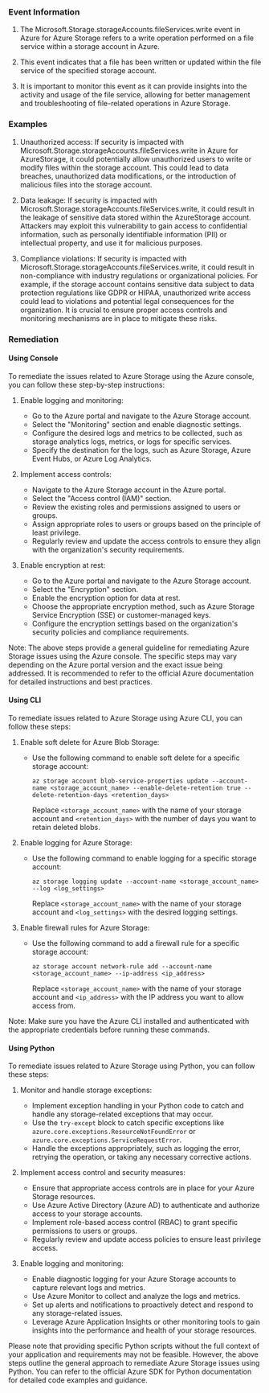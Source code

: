 
### Event Information

1. The Microsoft.Storage.storageAccounts.fileServices.write event in Azure for Azure Storage refers to a write operation performed on a file service within a storage account in Azure.

2. This event indicates that a file has been written or updated within the file service of the specified storage account.

3. It is important to monitor this event as it can provide insights into the activity and usage of the file service, allowing for better management and troubleshooting of file-related operations in Azure Storage.


### Examples

1. Unauthorized access: If security is impacted with Microsoft.Storage.storageAccounts.fileServices.write in Azure for AzureStorage, it could potentially allow unauthorized users to write or modify files within the storage account. This could lead to data breaches, unauthorized data modifications, or the introduction of malicious files into the storage account.

2. Data leakage: If security is impacted with Microsoft.Storage.storageAccounts.fileServices.write, it could result in the leakage of sensitive data stored within the AzureStorage account. Attackers may exploit this vulnerability to gain access to confidential information, such as personally identifiable information (PII) or intellectual property, and use it for malicious purposes.

3. Compliance violations: If security is impacted with Microsoft.Storage.storageAccounts.fileServices.write, it could result in non-compliance with industry regulations or organizational policies. For example, if the storage account contains sensitive data subject to data protection regulations like GDPR or HIPAA, unauthorized write access could lead to violations and potential legal consequences for the organization. It is crucial to ensure proper access controls and monitoring mechanisms are in place to mitigate these risks.

### Remediation

#### Using Console

To remediate the issues related to Azure Storage using the Azure console, you can follow these step-by-step instructions:

1. Enable logging and monitoring:
   - Go to the Azure portal and navigate to the Azure Storage account.
   - Select the "Monitoring" section and enable diagnostic settings.
   - Configure the desired logs and metrics to be collected, such as storage analytics logs, metrics, or logs for specific services.
   - Specify the destination for the logs, such as Azure Storage, Azure Event Hubs, or Azure Log Analytics.

2. Implement access controls:
   - Navigate to the Azure Storage account in the Azure portal.
   - Select the "Access control (IAM)" section.
   - Review the existing roles and permissions assigned to users or groups.
   - Assign appropriate roles to users or groups based on the principle of least privilege.
   - Regularly review and update the access controls to ensure they align with the organization's security requirements.

3. Enable encryption at rest:
   - Go to the Azure portal and navigate to the Azure Storage account.
   - Select the "Encryption" section.
   - Enable the encryption option for data at rest.
   - Choose the appropriate encryption method, such as Azure Storage Service Encryption (SSE) or customer-managed keys.
   - Configure the encryption settings based on the organization's security policies and compliance requirements.

Note: The above steps provide a general guideline for remediating Azure Storage issues using the Azure console. The specific steps may vary depending on the Azure portal version and the exact issue being addressed. It is recommended to refer to the official Azure documentation for detailed instructions and best practices.

#### Using CLI

To remediate issues related to Azure Storage using Azure CLI, you can follow these steps:

1. Enable soft delete for Azure Blob Storage:
   - Use the following command to enable soft delete for a specific storage account:
     ```
     az storage account blob-service-properties update --account-name <storage_account_name> --enable-delete-retention true --delete-retention-days <retention_days>
     ```
     Replace `<storage_account_name>` with the name of your storage account and `<retention_days>` with the number of days you want to retain deleted blobs.

2. Enable logging for Azure Storage:
   - Use the following command to enable logging for a specific storage account:
     ```
     az storage logging update --account-name <storage_account_name> --log <log_settings>
     ```
     Replace `<storage_account_name>` with the name of your storage account and `<log_settings>` with the desired logging settings.

3. Enable firewall rules for Azure Storage:
   - Use the following command to add a firewall rule for a specific storage account:
     ```
     az storage account network-rule add --account-name <storage_account_name> --ip-address <ip_address>
     ```
     Replace `<storage_account_name>` with the name of your storage account and `<ip_address>` with the IP address you want to allow access from.

Note: Make sure you have the Azure CLI installed and authenticated with the appropriate credentials before running these commands.

#### Using Python

To remediate issues related to Azure Storage using Python, you can follow these steps:

1. Monitor and handle storage exceptions:
   - Implement exception handling in your Python code to catch and handle any storage-related exceptions that may occur.
   - Use the `try-except` block to catch specific exceptions like `azure.core.exceptions.ResourceNotFoundError` or `azure.core.exceptions.ServiceRequestError`.
   - Handle the exceptions appropriately, such as logging the error, retrying the operation, or taking any necessary corrective actions.

2. Implement access control and security measures:
   - Ensure that appropriate access controls are in place for your Azure Storage resources.
   - Use Azure Active Directory (Azure AD) to authenticate and authorize access to your storage accounts.
   - Implement role-based access control (RBAC) to grant specific permissions to users or groups.
   - Regularly review and update access policies to ensure least privilege access.

3. Enable logging and monitoring:
   - Enable diagnostic logging for your Azure Storage accounts to capture relevant logs and metrics.
   - Use Azure Monitor to collect and analyze the logs and metrics.
   - Set up alerts and notifications to proactively detect and respond to any storage-related issues.
   - Leverage Azure Application Insights or other monitoring tools to gain insights into the performance and health of your storage resources.

Please note that providing specific Python scripts without the full context of your application and requirements may not be feasible. However, the above steps outline the general approach to remediate Azure Storage issues using Python. You can refer to the official Azure SDK for Python documentation for detailed code examples and guidance.

